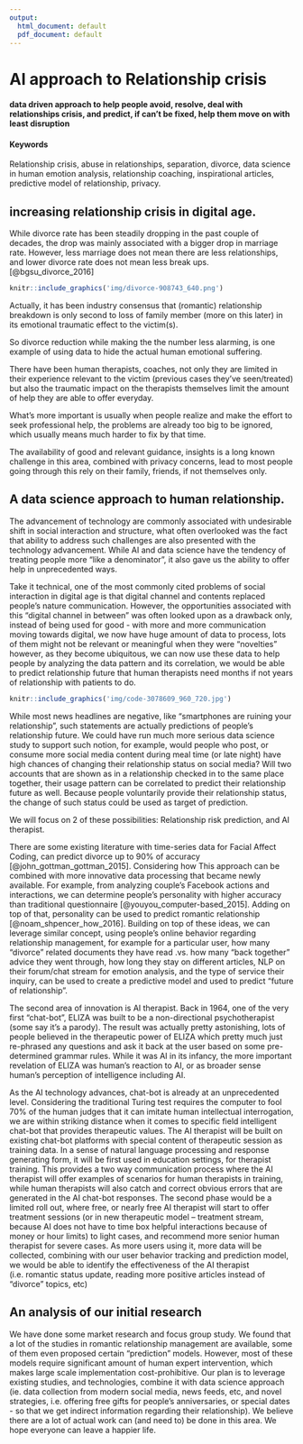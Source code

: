 ```yaml
---
output:
  html_document: default
  pdf_document: default
---
```


# AI approach to Relationship crisis {#ai-relationship-crisis}

#### data driven approach to help people avoid, resolve, deal with relationships crisis, and predict, if can’t be fixed, help them move on with least disruption {-}

#### Keywords {-}

Relationship crisis, abuse in relationships, separation, divorce, data science in human emotion analysis, relationship coaching, inspirational articles, predictive model of relationship, privacy.

## increasing relationship crisis in digital age.

While divorce rate has been steadily dropping in the past couple of decades, the drop was mainly associated with a bigger drop in marriage rate.   However, less marriage does not mean there are less relationships, and lower divorce rate does not mean less break ups. [@bgsu_divorce_2016]

<!-- You can include images saved within your repo... -->
```r
knitr::include_graphics('img/divorce-908743_640.png')
```
Actually, it has been industry consensus that (romantic) relationship breakdown is only second to loss of family member (more on this later) in its emotional traumatic effect to the victim(s).  

So  divorce reduction while making the the number less alarming, is one example of using data to hide the actual human emotional suffering. 

There have been human therapists, coaches, not only they are limited in their experience relevant to the victim (previous cases they've seen/treated) but also the traumatic impact on the therapists themselves limit the amount of help they are able to offer everyday.  

What's more important is usually when people realize and make the effort to seek professional help, the problems are already too big to be ignored, which usually means much harder to fix by that time.

The availability of good and relevant guidance, insights is a long known challenge in this area, combined with privacy concerns, lead to most people going through this rely on their family, friends, if not themselves only. 


## A data science approach to human relationship.
The advancement of technology are commonly associated with undesirable shift in social interaction and structure, what often overlooked was the fact that ability to address such challenges are also presented with the technology advancement.
While AI and data science have the tendency of treating people more "like a denominator", it also gave us the ability to offer help in unprecedented ways. 

Take it technical, one of the most commonly cited problems of social interaction in digital age is that digital channel and contents replaced people's nature communication.   However, the opportunities associated with this "digital channel in between" was often looked upon as a drawback only, instead of being used for good - with more and more communication moving towards digital, we now have huge amount of data to process, lots of them might  not be relevant or meaningful when they were "novelties" however, as they become ubiquitous, we can now use these data to help people by analyzing the data pattern and its correlation, we would be able to predict relationship future that human therapists need months if not years of relationship with patients to do. 

<!-- ...or include images directly from the web. Cite your sources! -->

```r
knitr::include_graphics('img/code-3078609_960_720.jpg')
```
While most news headlines are negative, like "smartphones are ruining your relationship", such statements are actually predictions of people's relationship future. We could have run much more serious data science study to support such notion, for example, would people who post, or consume more social media content during meal time (or late night) have high chances of changing their relationship status on social media?  Will two accounts that are shown as in a relationship checked in to the same place together, their usage pattern can be correlated to predict their relationship future as well. 
Because people voluntarily provide their relationship status, the change of such status could be used as target of prediction. 

We will focus on 2 of these possibilities: Relationship risk prediction, and AI therapist. 

There are some existing literature with time-series data for Facial Affect Coding, can predict divorce up to 90% of accuracy [@john_gottman_gottman_2015].  Considering how This approach can be combined with more innovative data processing that became newly available. For example, from analyzing couple's Facebook actions and interactions, we can determine people's personality with higher accuracy than traditional questionnaire  [@youyou_computer-based_2015].  Adding on top of that, personality can be used to predict romantic relationship [@noam_shpencer_how_2016].  Building on top of these ideas, we can leverage similar concept, using people's online behavior regarding relationship management, for example for a particular user, how many "divorce" related documents they have read .vs. how many "back together" advice they went through, how long they stay on different articles, NLP on their forum/chat stream for emotion analysis, and the type of service their inquiry, can be used to create a predictive model and used to predict "future of relationship".

The second area of innovation is AI therapist.  Back in 1964, one of the very first "chat-bot", ELIZA was built to be a non-directional psychotherapist (some say it's a parody).  The result was actually pretty astonishing, lots of people believed in the therapeutic power of ELIZA which pretty much just re-phrased any questions and ask it back at the user based on some pre-determined grammar rules.  While it was AI in its infancy, the more important revelation of ELIZA was human's reaction to AI, or as broader sense human's perception of intelligence including AI. 

As the AI technology advances, chat-bot is already at an unprecedented level. Considering the traditional Turing test requires the computer to fool 70% of the human judges that it can imitate human intellectual interrogation, we are within striking distance when it comes to specific field intelligent chat-bot that provides therapeutic values.  The AI therapist will be built on existing chat-bot platforms with special content of therapeutic session as training data.  In a sense of natural language processing and response generating form, it will be first used in education settings, for therapist training.  This provides a two way communication process where the AI therapist will offer examples of scenarios for human therapists in training, while human therapists will also catch and correct obvious errors that are generated in the AI chat-bot responses. 
The second phase would be a limited roll out, where free, or nearly free AI therapist will start to offer treatment sessions (or in new therapeutic model -- treatment stream, because AI does not have to time box helpful interactions because of money or hour limits) to light cases, and recommend more senior human therapist for severe cases.  As more users using it, more data will be collected, combining with our user behavior tracking and prediction model, we would be able to identify the effectiveness of the AI therapist (i.e. romantic status update, reading more positive articles instead of "divorce" topics, etc) 

## An analysis of our initial research
We have done some market research and focus group study.  We found that a lot of the studies in romantic relationship management are available, some of them even proposed certain "prediction" models.  However, most of these models require significant amount of human expert intervention, which makes large scale implementation cost-prohibitive.  Our plan is to leverage existing studies, and technologies, combine it with data science approach (ie. data collection from modern social media, news feeds, etc, and novel strategies, i.e. offering free gifts for people's anniversaries, or special dates - so that we get indirect information regarding their relationship).  We believe there are a lot of actual work can (and need to) be done in this area.  We hope everyone can leave a happier life.
